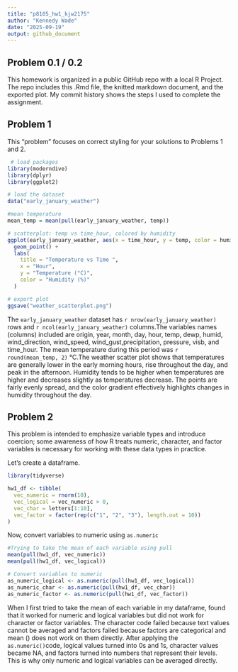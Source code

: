 ```yaml
---
title: "p8105_hw1_kjw2175"
author: "Kennedy Wade"
date: "2025-09-19"
output: github_document
---
```

## Problem 0.1 / 0.2

This homework is organized in a public GitHub repo with a local R Project. The repo includes this .Rmd file, the knitted markdown document, and the exported plot. My commit history shows the steps I used to complete the assignment.


## Problem 1

This “problem” focuses on correct styling for your solutions to Problems 1 and 2. 

```r
 # load packages
library(moderndive)
library(dplyr)
library(ggplot2)

# load the dataset
data("early_january_weather")

#mean temperature
mean_temp = mean(pull(early_january_weather, temp))

# scatterplot: temp vs time_hour, colored by humidity
ggplot(early_january_weather, aes(x = time_hour, y = temp, color = humid)) +
  geom_point() +
  labs(
    title = "Temperature vs Time ",
    x = "Hour",
    y = "Temperature (°C)",
    color = "Humidity (%)"
  ) 

# export plot
ggsave("weather_scatterplot.png")


```

The `early_january_weather` dataset has `r nrow(early_january_weather)` rows and `r ncol(early_january_weather)` columns.The variables names (columns) included are origin, year, month, day, hour, temp, dewp, humid, wind_direction, wind_speed, wind_gust,precipitation, pressure, visb, and time_hour. The mean temperature during this period was `r round(mean_temp, 2)` °C.The weather scatter plot shows that temperatures are generally lower in the early morning hours, rise throughout the day, and peak in the afternoon. Humidity tends to be higher when temperatures are higher and decreases slightly as temperatures decrease. The points are fairly evenly spread, and the color gradient effectively highlights changes in humidity throughout the day.


## Problem 2

This problem is intended to emphasize variable types and introduce coercion; some awareness of how R treats numeric, character, and factor variables is necessary for working with these data types in practice.

Let's create a dataframe.

```r
library(tidyverse)  

hw1_df <- tibble(
  vec_numeric = rnorm(10),                     
  vec_logical = vec_numeric > 0,                  
  vec_char = letters[1:10],                       
  vec_factor = factor(rep(c("1", "2", "3"), length.out = 10)) 
)

```

Now, convert variables to numeric using `as.numeric`

```r
#Trying to take the mean of each variable using pull
mean(pull(hw1_df, vec_numeric))
mean(pull(hw1_df, vec_logical))

# Convert variables to numeric
as_numeric_logical <- as.numeric(pull(hw1_df, vec_logical)) 
as_numeric_char <- as.numeric(pull(hw1_df, vec_char))   
as_numeric_factor <- as.numeric(pull(hw1_df, vec_factor)) 
```

When I first tried to take the mean of each variable in my dataframe, found that it worked for numeric and logical variables but did not work for character or factor variables. The character code failed because text values cannot be averaged and factors failed because factors are categorical and mean () does not work on them directly. After applying the `as.numeric()`code, logical values turned into 0s and 1s, character values became NA, and factors turned into numbers that represent their levels. This is why only numeric and logical variables can be averaged directly.











